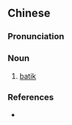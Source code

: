 {{also|蜡染}}
==Chinese==
{{zh-forms|s=蜡染}}

===Pronunciation===
{{zh-pron
|m=làrǎn
|cat=n
}}

===Noun===
{{zh-noun}}

# [[batik]]

===References===
* {{cite-web
|url=http://www.google.com/search?hl=en&q=%22%E8%A0%9F%E6%9F%93%22+%22batik%22&btnG=Google+Search
|title="蠟染" "batik"
|work=google search
|language=Mandarin/English
|accessdate=2008-04-06}}